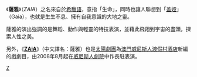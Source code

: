 {{Expand|time=2014-06-02T04:23:32+00:00}}
《'''薩雅'''》（''ZAIA''）之名來自於[[希臘語|希臘語]]，意指「生命」，同時也讓人聯想到「[[盖娅|盖娅]]」（Gaia），也就是生生不息、擁有自我意識的大地之靈。

薩雅的演出強調的是舞蹈、動作與輕靈的特技表演，並藉此飛翔到宇宙的盡頭，探索人性之美。

另外，《'''[[ZAiA|ZAiA]]'''》（中文譯名：薩雅）也是[[太陽劇團|太陽劇團]]為[[澳門威尼斯人渡假村酒店|澳門威尼斯人渡假村酒店]]新編的戲劇目，由2008年8月起在[[威尼斯人劇院|威尼斯人劇院]]中作長駐表演。

{{Dance-stub}}

[[Category:舞蹈|Z]]